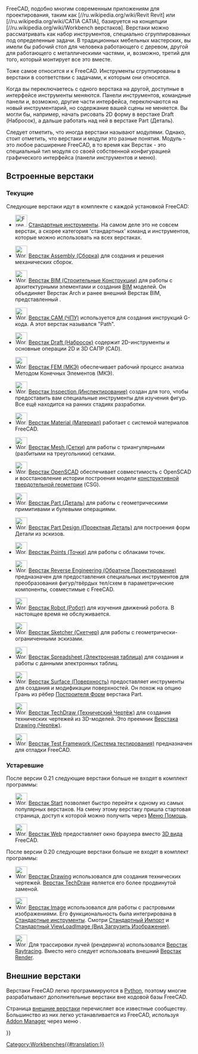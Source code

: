 <languages/>

{{Docnav/ru
|[[Property_editor/ru|Редактор свойств]]
|[[Std_Base/ru|Стандартные инструменты]]
|IconL=
|IconR=Freecad.svg
}}

FreeCAD, подобно многим современным приложениям для проектирования, таким как [//ru.wikipedia.org/wiki/Revit Revit] или [//ru.wikipedia.org/wiki/CATIA CATIA], базируется на концепции [//ru.wikipedia.org/wiki/Workbench верстаков]. Верстаки можно рассматривать как набор инструментов, специально сгруппированных под определенные задачи. В  традиционных мебельных мастерских, вы имели бы рабочий стол для человека работающего с деревом, другой для работающего с металлическими частями, и, возможно, третий для того, который монтирует все это вместе.

Тоже самое относится и к FreeCAD. Инструменты сгруппированы в верстаки в соответствии с задачами, к которым они относятся.

Когда вы переключаетесь с одного верстака на другой,  доступные в интерфейсе инструменты меняются. Панели инструментов, командные панели и, возможно, другие части интерфейса, переключаются на новый инструментарий, но содержание вашей сцены не меняется. Вы могли бы, например, начать рисовать 2D форму  в верстаке Draft (Набросок), а дальше работать над ней в верстаке Part (Деталь).

Следует отметить, что иногда верстаки называют ''модулями''. Однако, стоит отметить, что верстаки и модули это разные понятия. Модуль - это любое расширение FreeCAD, в то время как Верстак - это специальный тип модуля со своей собственной конфигурацией графического интерфейса (панели инструментов и меню).

<span id="Built-in_workbenches"></span>
== Встроенные верстаки ==

<span id="Current"></span>
=== Текущие ===

Следующие верстаки идут в комплекте с каждой установкой FreeCAD:

<!--Перечисленные ниже пункты используются на страницах Workbenches/ru , User_hub/ru и они должны быть полностью идентичны. Соблюдайте это правило.-->
* [[Image:Freecad.svg|32px]] [[Std_Base/ru|Стандартные инструменты]]. На самом деле это не совсем верстак, а скорее категория 'стандартных' команд и инструментов, которые можно использовать на всех верстаках.

* [[Image:Workbench_Assembly.svg|32px]] [[Assembly_Workbench/ru|Верстак Assembly (Сборка)]] для создания и решения механических сборок. {{Version/ru|1.0}}

* [[Image:Workbench_BIM.svg|32px]] [[BIM_Workbench/ru|Верстак BIM (Строительные Конструкции)]] для работы с архитектурными элементами и создания [https://en.wikipedia.org/wiki/Building_information_modeling BIM] моделей. Он объединяет Верстак Arch  и ранее внешний Верстак BIM, представленный {{VersionMinus/ru|0.21}}.

* [[Image:Workbench_CAM.svg|32px]] [[CAM_Workbench/ru|Верстак CAM (ЧПУ)]] используется для создания инструкций G-кода. А {{VersionMinus/ru|0.21}} этот верстак назывался "Path".

* [[Image:Workbench_Draft.svg|32px]] [[Draft_Workbench/ru|Верстак Draft (Набросок)]] содержит 2D-инструменты и основные операции 2D и 3D САПР (CAD).

* [[Image:Workbench_FEM.svg|32px]] [[FEM_Workbench/ru|Верстак FEM (МКЭ)]] обеспечивает рабочий процесс анализа Методом Конечных Элементов (МКЭ).

* [[Image:Workbench_Inspection.svg|32px]] [[Inspection_Workbench/ru|Верстак Inspection (Инспектирование)]] создан для того, чтобы предоставить вам специальные инструменты для изучения фигур. Все ещё находится на ранних стадиях разработки.

* [[Image:Workbench_Material.svg|32px]] [[Material_Workbench/ru|Верстак Material (Материал)]] работает с системой материалов FreeCAD. {{Version/ru|1.0}}

* [[Image:Workbench_Mesh.svg|32px]] [[Mesh_Workbench/ru|Верстак Mesh (Сетки)]] для работы с триангулярными (разбитыми на треугольники) сетками.

* [[Image:Workbench_OpenSCAD.svg|32px]] [[OpenSCAD_Workbench/ru|Верстак OpenSCAD]] обеспечивает совместимость с OpenSCAD и восстановление истории построения модели [[constructive solid geometry/ru|конструктивной твердотельной геометрии]] (CSG).

* [[Image:Workbench_Part.svg|32px]] [[Part_Workbench/ru| Верстак Part (Деталь)]] для работы с геометрическими примитивами и булевыми операциями.

* [[Image:Workbench_PartDesign.svg|32px]] [[PartDesign_Workbench/ru| Верстак Part Design (Проектная Деталь)]] для построения форм Детали из эскизов.

* [[Image:Workbench_Points.svg|32px]] [[Points_Workbench/ru|Верстак Points (Точки)]] для работы с облаками точек.

* [[Image:Workbench_Reverse_Engineering.svg|32px]] [[Reverse_Engineering_Workbench/ru|Верстак Reverse Engineering (Обратное Проектирование)]] предназначен для предоставления специальных инструментов для преобразования фигур/твёрдых тел/схем в параметрические компоненты, совместимые с FreeCAD.

* [[Image:Workbench_Robot.svg|32px]] [[Robot_Workbench/ru|Верстак Robot (Робот)]] для изучения движений робота. В настоящее время не обслуживается.

* [[Image:Workbench_Sketcher.svg|32px]] [[Sketcher_Workbench/ru|Верстак Sketcher (Скетчер)]] для работы с геометрически-ограниченными эскизами.

* [[Image:Workbench_Spreadsheet.svg|32px]] [[Spreadsheet_Workbench/ru|Верстак Spreadsheet (Электронная таблица)]] для создания и работы с данными электронных таблиц.

* [[Image:Workbench_Surface.svg|32px]] [[Surface_Workbench/ru|Верстак Surface (Поверхность)]] предоставляет инструменты для создания и модификации поверхностей. Он похож на опцию Грань из рёбер [[Part_Builder/ru|Построителя Форм]] верстака Part.

* [[Image:Workbench_TechDraw.svg|32px]] [[TechDraw_Workbench/ru|Верстак TechDraw (Технический Чертёж)]] для создания технических чертежей из 3D-моделей. Это преемник [[Drawing_Workbench/ru|Верстака Drawing (Чертёж)]].

* [[Image:Workbench_Test.svg|32px]] [[Testing/ru|Верстак Test Framework (Система тестирования)]] предназначен для отладки FreeCAD.

<span id="Obsolete"></span>
=== Устаревшие ===

После версии 0.21 следующие верстаки больше не входят в комплект программы:

* [[Image:Workbench_Start.svg|32px]] [[Start_Workbench/ru|Верстак Start]] позволяет быстро перейти к одному из самых популярных верстаков. На смену этому верстаку пришла стартовая страница, доступ к которой можно получить через [[Std_Help_Menu/ru|Меню Помощь]].

* [[Image:Workbench_Web.svg|32px]] [[Web_Workbench/ru|Верстак Web]] предоставляет окно браузера вместо [[3D_view/ru|3D вида]] FreeCAD.

После версии 0.20 следующие верстаки больше не входят в комплект программы:

* [[Image:Workbench_Drawing.svg|32px]] [[Drawing_Workbench|Верстак  Drawing]] использовался для создания технических чертежей. [[TechDraw_Workbench|Верстак TechDraw]] является его более продвинутой заменой.

* [[Image:Workbench_Image.svg|32px]] [[Image_Workbench/ru|Верстак Image]] использовался для работы с растровыми изображениями. Его функциональность была интегрирована в [[Std_Base/ru|Стандартные инструменты]]. Смотри [[Std_Import/ru|Стандартный Импорт]] и [[Std_ViewLoadImage/ru|Стандартный ViewLoadImage (Вид Загрузить Изображение)]].

* [[Image:Workbench_Raytracing.svg|32px]] Для трассировки лучей (рендеринга) использовался [[Raytracing_Workbench/ru|Верстак Raytracing]]. Вместо него следует использовать внешний [https://github.com/FreeCAD/FreeCAD-render Верстак Render].

<span id="External_workbenches"></span>
== Внешние верстаки ==

Верстаки FreeCAD легко программируются в [[Python/ru|Python]], поэтому многие разрабатывают дополнительные верстаки вне кодовой базы FreeCAD.

<div class="mw-translate-fuzzy">
Страница [[External workbenches/ru|внешние верстаки]] перечисляет все известные сообществу. Большинство из них легко устанавливается из FreeCAD, используя [[Std_AddonMgr/ru|Addon Manager]] через меню {{MenuCommand|Инструменты → [[Image:Std_AddonMgr.svg|24px]] Addon manager}}.
</div> 


{{Docnav/ru
|[[Property_editor/ru|Редактор свойств]]
|[[Std_Base/ru|Std Base]]
|IconL=
|IconR=Freecad.svg
}}

{{Userdocnavi{{#translation:}}}}
[[Category:Workbenches{{#translation:}}]]